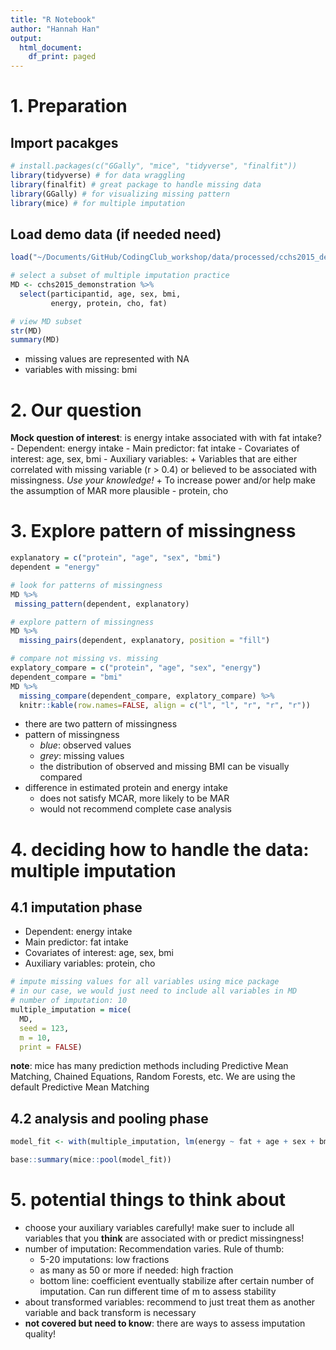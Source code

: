 ```yaml
---
title: "R Notebook"
author: "Hannah Han"
output:
  html_document:
    df_print: paged
---
```


# 1. Preparation
## Import pacakges {.smaller}
```r
# install.packages(c("GGally", "mice", "tidyverse", "finalfit"))
library(tidyverse) # for data wraggling
library(finalfit) # great package to handle missing data
library(GGally) # for visualizing missing pattern
library(mice) # for multiple imputation
```
## Load demo data (if needed need) {.smaller}
```r
load("~/Documents/GitHub/CodingClub_workshop/data/processed/cchs2015_demonstration.rdata")

# select a subset of multiple imputation practice
MD <- cchs2015_demonstration %>%
  select(participantid, age, sex, bmi,
         energy, protein, cho, fat)

# view MD subset
str(MD)
summary(MD)

```
* missing values are represented with NA
* variables with missing: bmi

# 2. Our question
__Mock question of interest__: is energy intake associated with with fat intake?
- Dependent: energy intake
- Main predictor: fat intake 
- Covariates of interest: age, sex, bmi
- Auxiliary variables: 
    + Variables that are either correlated with missing variable (r > 0.4) or believed to be associated with missingness. _Use your knowledge!_
    + To increase power and/or help make the assumption of MAR more plausible
- protein, cho

# 3. Explore pattern of missingness
```r
explanatory = c("protein", "age", "sex", "bmi")
dependent = "energy"

# look for patterns of missingness
MD %>%
 missing_pattern(dependent, explanatory)

# explore pattern of missingness
MD %>%
  missing_pairs(dependent, explanatory, position = "fill")

# compare not missing vs. missing 
explatory_compare = c("protein", "age", "sex", "energy")
dependent_compare = "bmi"
MD %>%
  missing_compare(dependent_compare, explatory_compare) %>%
  knitr::kable(row.names=FALSE, align = c("l", "l", "r", "r", "r"))
```
- there are two pattern of missingness
- pattern of missingness
    + _blue_: observed values
    + _grey_: missing values
    + the distribution of observed and missing BMI can be visually compared
- difference in estimated protein and energy intake
    + does not satisfy MCAR, more likely to be MAR
    + would not recommend complete case analysis

# 4. deciding how to handle the data: multiple imputation
## 4.1 imputation phase {.smaller}
- Dependent: energy intake
- Main predictor: fat intake 
- Covariates of interest: age, sex, bmi
- Auxiliary variables: protein, cho
```r
# impute missing values for all variables using mice package
# in our case, we would just need to include all variables in MD
# number of imputation: 10
multiple_imputation = mice(
  MD,
  seed = 123,
  m = 10,
  print = FALSE) 
```
__note__: mice has many prediction methods including Predictive Mean Matching, Chained Equations, Random Forests, etc. We are using the default Predictive Mean Matching

## 4.2 analysis and pooling phase {.smaller}
```r
model_fit <- with(multiple_imputation, lm(energy ~ fat + age + sex + bmi))

base::summary(mice::pool(model_fit))
```
# 5. potential things to think about
- choose your auxiliary variables carefully! make suer to include all variables that you __think__ are associated with or predict missingness!
- number of imputation: Recommendation varies. Rule of thumb:
    + 5-20 imputations: low fractions
    + as many as 50 or more if needed: high fraction
    + bottom line: coefficient eventually stabilize after certain number of imputation. Can run different time of m to assess stability
- about transformed variables: recommend to just treat them as another variable and back transform is necessary
- __not covered but need to know__: there are ways to assess imputation quality!






